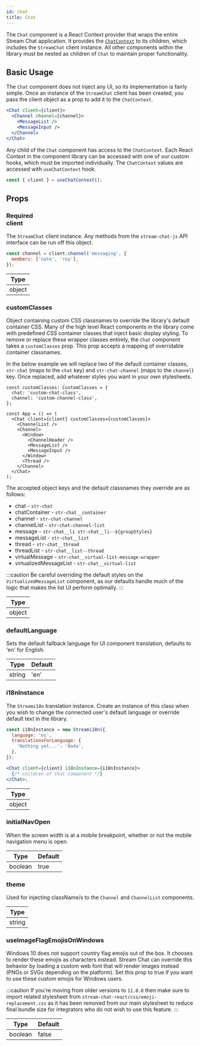 ```yaml
---
id: chat
title: Chat
---
```


The `Chat` component is a React Context provider that wraps the entire Stream Chat application. It provides the [`ChatContext`](../contexts/chat-context.mdx)
to its children, which includes the `StreamChat` client instance. All other components within the library must be nested as children
of `Chat` to maintain proper functionality.

## Basic Usage

The `Chat` component does not inject any UI, so its implementation is fairly simple. Once an instance of the `StreamChat` client
has been created, you pass the client object as a prop to add it to the `ChatContext`.

```jsx
<Chat client={client}>
  <Channel channel={channel}>
    <MessageList />
    <MessageInput />
  </Channel>
</Chat>
```

Any child of the `Chat` component has access to the `ChatContext`. Each React Context in the component library can be accessed with
one of our custom hooks, which must be imported individually. The `ChatContext` values are accessed with `useChatContext` hook.

```jsx
const { client } = useChatContext();
```

## Props

### <div class="label required basic">Required</div> client

The `StreamChat` client instance. Any methods from the `stream-chat-js` API interface can be run off this object.

```jsx
const channel = client.channel('messaging', {
  members: ['nate', 'roy'],
});
```

| Type   |
| ------ |
| object |

### customClasses

Object containing custom CSS classnames to override the library's default container CSS. Many of the high level React components in the library come with predefined CSS container classes that inject basic display styling.
To remove or replace these wrapper classes entirely, the `Chat` component takes a `customClasses` prop. This prop accepts a mapping of overridable container classnames.

In the below example we will replace two of the default container classes, `str-chat` (maps to the `chat` key) and
`str-chat-channel` (maps to the `channel`) key. Once replaced, add whatever styles you want in your own stylesheets.

```tsx
const customClasses: CustomClasses = {
  chat: 'custom-chat-class',
  channel: 'custom-channel-class',
};

const App = () => (
  <Chat client={client} customClasses={customClasses}>
    <ChannelList />
    <Channel>
      <Window>
        <ChannelHeader />
        <MessageList />
        <MessageInput />
      </Window>
      <Thread />
    </Channel>
  </Chat>
);
```

The accepted object keys and the default classnames they override are as follows:

- chat - `str-chat`
- chatContainer - `str-chat__container`
- channel - `str-chat-channel`
- channelList - `str-chat-channel-list`
- message - `str-chat__li str-chat__li--${groupStyles}`
- messageList - `str-chat__list`
- thread - `str-chat__thread`
- threadList - `str-chat__list--thread`
- virtualMessage - `str-chat__virtual-list-message-wrapper`
- virtualizedMessageList - `str-chat__virtual-list`

:::caution
Be careful overriding the default styles on the `VirtualizedMessageList` component, as our defaults handle much of the logic
that makes the list UI perform optimally.
:::

| Type   |
| ------ |
| object |

### defaultLanguage

Sets the default fallback language for UI component translation, defaults to 'en' for English.

| Type   | Default |
| ------ | ------- |
| string | 'en'    |

### i18nInstance

The `Streami18n` translation instance. Create an instance of this class when you wish to change the connected user's default
language or override default text in the library.

```jsx
const i18nInstance = new Streami18n({
  language: 'es',
  translationsForLanguage: {
    'Nothing yet...': 'Nada',
  },
});

<Chat client={client} i18nInstance={i18nInstance}>
  {/* children of Chat component */}
</Chat>;
```

| Type   |
| ------ |
| object |

### initialNavOpen

When the screen width is at a mobile breakpoint, whether or not the mobile navigation menu is open.

| Type    | Default |
| ------- | ------- |
| boolean | true    |

### theme

Used for injecting className/s to the `Channel` and `ChannelList` components.

| Type   |
| ------ |
| string |

### useImageFlagEmojisOnWindows

Windows 10 does not support country flag emojis out of the box. It chooses to render these emojis as characters instead.
Stream Chat can override this behavior by loading a custom web font that will render images instead (PNGs or SVGs depending
on the platform). Set this prop to true if you want to use these custom emojis for Windows users.

:::caution
If you're moving from older versions to `11.0.0` then make sure to import related stylesheet from `stream-chat-react/css/emoji-replacement.css` as it has been removed from our main stylesheet to reduce final bundle size for integrators who do not wish to use this feature.
:::

| Type    | Default |
| ------- | ------- |
| boolean | false   |
